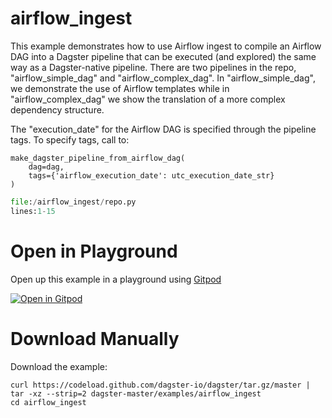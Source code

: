 # airflow_ingest

This example demonstrates how to use Airflow ingest to compile an Airflow DAG into a Dagster
pipeline that can be executed (and explored) the same way as a Dagster-native pipeline. There are
two pipelines in the repo, "airflow_simple_dag" and "airflow_complex_dag". In "airflow_simple_dag",
we demonstrate the use of Airflow templates while in "airflow_complex_dag" we show the translation
of a more complex dependency structure.

The "execution_date" for the Airflow DAG is specified through the pipeline tags. To specify tags,
call to:

```
make_dagster_pipeline_from_airflow_dag(
    dag=dag,
    tags={'airflow_execution_date': utc_execution_date_str}
)
```

```python literalinclude caption=repo.py
file:/airflow_ingest/repo.py
lines:1-15
```

# Open in Playground

Open up this example in a playground using [Gitpod](https://gitpod.io)

[![Open in Gitpod](https://gitpod.io/button/open-in-gitpod.svg)](https://gitpod.io/#EXAMPLE=airflow_ingest/https://github.com/dagster-io/dagster)

# Download Manually

Download the example:

```
curl https://codeload.github.com/dagster-io/dagster/tar.gz/master | tar -xz --strip=2 dagster-master/examples/airflow_ingest
cd airflow_ingest
```
